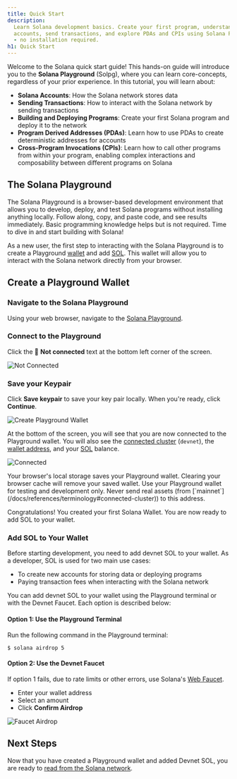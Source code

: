 ```yaml
---
title: Quick Start
description:
  Learn Solana development basics. Create your first program, understand
  accounts, send transactions, and explore PDAs and CPIs using Solana Playground
  - no installation required.
h1: Quick Start
---
```


Welcome to the Solana quick start guide! This hands-on guide will introduce you
to the **Solana Playground** (Solpg), where you can learn core-concepts,
regardless of your prior experience. In this tutorial, you will learn about:

- **Solana Accounts**: How the Solana network stores data
- **Sending Transactions**: How to interact with the Solana network by sending
  transactions
- **Building and Deploying Programs**: Create your first Solana program and
  deploy it to the network
- **Program Derived Addresses (PDAs)**: Learn how to use PDAs to create
  deterministic addresses for accounts
- **Cross-Program Invocations (CPIs)**: Learn how to call other programs from
  within your program, enabling complex interactions and composability between
  different programs on Solana

## The Solana Playground

The Solana Playground is a browser-based development environment that allows you
to develop, deploy, and test Solana programs without installing anything
locally. Follow along, copy, and paste code, and see results immediately. Basic
programming knowledge helps but is not required. Time to dive in and start
building with Solana!

As a new user, the first step to interacting with the Solana Playground is to
create a Playground [wallet](/docs/references/terminology#wallet) and add
[SOL](/docs/references/terminology#sol). This wallet will allow you to interact
with the Solana network directly from your browser.

## Create a Playground Wallet

<Steps>
<Step>

### Navigate to the Solana Playground

Using your web browser, navigate to the
[Solana Playground](https://beta.solpg.io/).

</Step>
<Step>

### Connect to the Playground

Click the 🔴 **Not connected** text at the bottom left corner of the screen.

![Not Connected](/assets/docs/intro/quickstart/pg-not-connected.png)

</Step>
<Step>

### Save your Keypair

Click **Save keypair** to save your key pair locally. When you're ready, click
**Continue**.

![Create Playground Wallet](/assets/docs/intro/quickstart/pg-create-wallet.png)

At the bottom of the screen, you will see that you are now connected to the
Playground wallet. You will also see the
[connected cluster](/docs/references/terminology#connected-cluster) (`devnet`),
the [wallet address](/docs/references/terminology#wallet-address), and your
[SOL](/docs/references/terminology#sol) balance.

![Connected](/assets/docs/intro/quickstart/pg-connected.png)

<Callout>
  Your browser's local storage saves your Playground wallet. Clearing your
  browser cache will remove your saved wallet.
</Callout>

<Callout type="warn">
  Use your Playground wallet for testing and development only. Never send real
  assets (from [`mainnet`](/docs/references/terminology#connected-cluster)) to
  this address.
</Callout>

Congratulations! You created your first Solana Wallet. You are now ready to add
SOL to your wallet.

</Step>
<Step>

### Add SOL to Your Wallet

Before starting development, you need to add devnet SOL to your wallet. As a
developer, SOL is used for two main use cases:

- To create new accounts for storing data or deploying programs
- Paying transaction fees when interacting with the Solana network

You can add devnet SOL to your wallet using the Playground terminal or with the
Devnet Faucet. Each option is described below:

#### Option 1: Use the Playground Terminal

Run the following command in the Playground terminal:

```terminal
$ solana airdrop 5
```

#### Option 2: Use the Devnet Faucet

If option 1 fails, due to rate limits or other errors, use Solana's
[Web Faucet](https://faucet.solana.com/).

- Enter your wallet address
- Select an amount
- Click **Confirm Airdrop**

![Faucet Airdrop](/assets/docs/intro/quickstart/faucet-airdrop.gif)

</Step>
</Steps>

## Next Steps

Now that you have created a Playground wallet and added Devnet SOL, you are
ready to
[read from the Solana network](/docs/intro/quick-start/reading-from-network).

